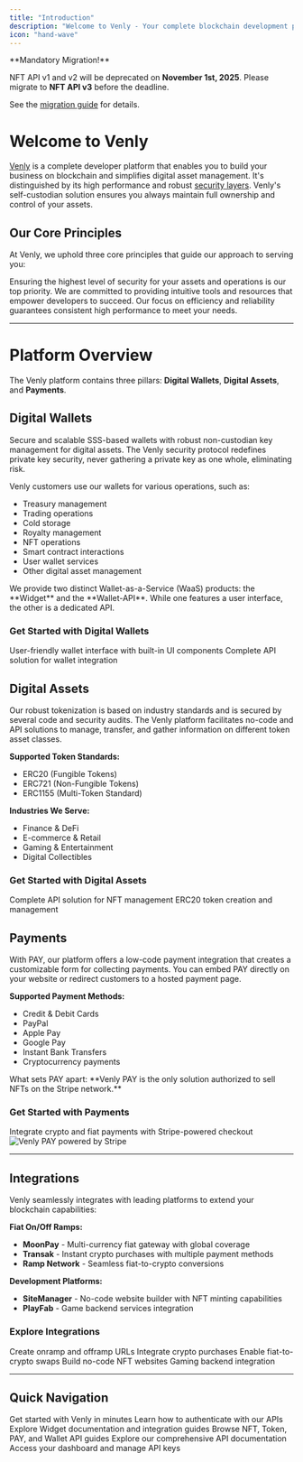 ```yaml
---
title: "Introduction"
description: "Welcome to Venly - Your complete blockchain development platform"
icon: "hand-wave"
---
```


<Warning>
**Mandatory Migration!**

NFT API v1 and v2 will be deprecated on **November 1st, 2025**. Please migrate to **NFT API v3** before the deadline.

See the [migration guide](https://docs.venly.io/docs/migration-guide-to-nft-v3) for details.
</Warning>

# Welcome to Venly

[Venly](https://venly.io) is a complete developer platform that enables you to build your business on blockchain and simplifies digital asset management. It's distinguished by its high performance and robust [security layers](https://docs.venly.io/docs/infrastructure). Venly's self-custodian solution ensures you always maintain full ownership and control of your assets.

## Our Core Principles

At Venly, we uphold three core principles that guide our approach to serving you:

<CardGroup cols={3}>
  <Card title="Security First" icon="shield-check">
    Ensuring the highest level of security for your assets and operations is our top priority.
  </Card>
  <Card title="Developer-Centric" icon="code">
    We are committed to providing intuitive tools and resources that empower developers to succeed.
  </Card>
  <Card title="Optimal Performance" icon="gauge-high">
    Our focus on efficiency and reliability guarantees consistent high performance to meet your needs.
  </Card>
</CardGroup>

---

# Platform Overview

The Venly platform contains three pillars: **Digital Wallets**, **Digital Assets**, and **Payments**.

## Digital Wallets

Secure and scalable SSS-based wallets with robust non-custodian key management for digital assets. The Venly security protocol redefines private key security, never gathering a private key as one whole, eliminating risk.

Venly customers use our wallets for various operations, such as:
- Treasury management
- Trading operations
- Cold storage
- Royalty management
- NFT operations
- Smart contract interactions
- User wallet services
- Other digital asset management

<Info>
We provide two distinct Wallet-as-a-Service (WaaS) products: the **Widget** and the **Wallet-API**. While one features a user interface, the other is a dedicated API.
</Info>

### Get Started with Digital Wallets

<CardGroup cols={2}>
  <Card title="Wallet Widget" icon="window" href="/guides/widget/widget-overview">
    User-friendly wallet interface with built-in UI components
  </Card>
  <Card title="Wallet API" icon="code" href="/guides/wallet-api/overview">
    Complete API solution for wallet integration
  </Card>
</CardGroup>

## Digital Assets

Our robust tokenization is based on industry standards and is secured by several code and security audits. The Venly platform facilitates no-code and API solutions to manage, transfer, and gather information on different token asset classes.

**Supported Token Standards:**
- ERC20 (Fungible Tokens)
- ERC721 (Non-Fungible Tokens)
- ERC1155 (Multi-Token Standard)

**Industries We Serve:**
- Finance & DeFi
- E-commerce & Retail
- Gaming & Entertainment
- Digital Collectibles

### Get Started with Digital Assets

<CardGroup cols={2}>
  <Card title="NFT API" icon="image" href="/guides/nft-api/overview">
    Complete API solution for NFT management
  </Card>
  <Card title="Token API" icon="coins" href="/guides/token-api/overview">
    ERC20 token creation and management
  </Card>
</CardGroup>

## Payments

With PAY, our platform offers a low-code payment integration that creates a customizable form for collecting payments. You can embed PAY directly on your website or redirect customers to a hosted payment page.

**Supported Payment Methods:**
- Credit & Debit Cards
- PayPal
- Apple Pay
- Google Pay
- Instant Bank Transfers
- Cryptocurrency payments

<Tip>
What sets PAY apart: **Venly PAY is the only solution authorized to sell NFTs on the Stripe network.**
</Tip>

### Get Started with Payments

<Card title="Venly PAY" icon="credit-card" href="/guides/pay-api/overview">
  Integrate crypto and fiat payments with Stripe-powered checkout
</Card>

<Frame>
  <img
    src="https://files.readme.io/adf58ec-image.png"
    alt="Venly PAY powered by Stripe"
    title="Venly PAY powered by Stripe"
  />
</Frame>

---

## Integrations

Venly seamlessly integrates with leading platforms to extend your blockchain capabilities:

**Fiat On/Off Ramps:**
- **MoonPay** - Multi-currency fiat gateway with global coverage
- **Transak** - Instant crypto purchases with multiple payment methods
- **Ramp Network** - Seamless fiat-to-crypto conversions

**Development Platforms:**
- **SiteManager** - No-code website builder with NFT minting capabilities
- **PlayFab** - Game backend services integration

### Explore Integrations

<CardGroup cols={3}>
  <Card title="MoonPay" icon="moon" href="/guides/integrations/moonpay">
    Create onramp and offramp URLs
  </Card>
  <Card title="Transak" icon="credit-card" href="/guides/integrations/transak">
    Integrate crypto purchases
  </Card>
  <Card title="Ramp Network" icon="arrow-right-arrow-left" href="/guides/integrations/ramp-network">
    Enable fiat-to-crypto swaps
  </Card>
  <Card title="SiteManager" icon="browser" href="/guides/integrations/sitemanager">
    Build no-code NFT websites
  </Card>
  <Card title="PlayFab" icon="gamepad" href="/guides/integrations/playfab">
    Gaming backend integration
  </Card>
</CardGroup>

---

## Quick Navigation

<CardGroup cols={2}>
  <Card title="Quick Start" icon="rocket" href="/getting-started/quickstart">
    Get started with Venly in minutes
  </Card>
  <Card title="Authentication" icon="key" href="/getting-started/authentication">
    Learn how to authenticate with our APIs
  </Card>
  <Card title="Widget Guides" icon="window" href="/guides/widget/widget-overview">
    Explore Widget documentation and integration guides
  </Card>
  <Card title="API Guides" icon="book" href="/guides/nft-api/overview">
    Browse NFT, Token, PAY, and Wallet API guides
  </Card>
  <Card title="API Reference" icon="book-open" href="/api-reference/introduction">
    Explore our comprehensive API documentation
  </Card>
  <Card title="Developer Portal" icon="browser" href="https://portal.venly.io/">
    Access your dashboard and manage API keys
  </Card>
</CardGroup>
